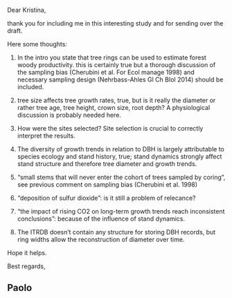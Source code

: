 Dear Kristina,


thank you for including me in this interesting study and for sending over the draft.

Here some thoughts:

1) In the intro you state that tree rings can be used to estimate forest woody productivity. this is certainly true but a thorough discussion of the sampling bias (Cherubini et al. For Ecol manage 1998) and necessary sampling design (Nehrbass-Ahles Gl Ch BIol 2014) should be included.

2) tree size affects tree growth rates, true, but is it really the diameter or rather tree age, tree height, crown size, root depth? A physiological discussion is probably needed here.

3) How were the sites selected? Site selection is crucial to correctly interpret the results.

4) The diversity of growth trends in relation to DBH is largely attributable to species ecology and stand history, true; stand dynamics strongly affect stand structure and therefore tree diameter and growth trends.

5) “small stems that will never enter the cohort of trees sampled by coring”, see previous comment on sampling bias (Cherubini et al. 1998)

6) “deposition of sulfur dioxide”: is it still a problem of relecance?

7) “the impact of rising CO2 on long-term growth trends reach inconsistent conclusions”: because of the influence of stand dynamics.

8) The ITRDB doesn’t contain any structure for storing DBH records, but ring widths allow the reconstruction of diameter over time.

Hope it helps.

Best regards,

Paolo
--
